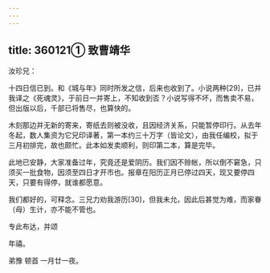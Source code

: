 ```yaml
---
---
---
```

title: 360121① 致曹靖华
---




汝珍兄：

十四日信已到。和《城与年》同时所发之信，后来也收到了。小说两种[29]，已并我译之《死魂灵》，于前日一并寄上，不知收到否？小说写得不坏，而售卖不易，但出版以后，千部已将售尽，也算快的。

木刻那边并无新的寄来，寄纸去则被没收，且因经济关系，只能暂停印行。从去年冬起，数人集资为它兄印译著，第一本约三十万字（皆论文），由我任编校，拟于三月初排完，故也颇忙。此本如发卖顺利，则印第二本，算是完毕。

此地已安静，大家准备过年，究竟还是爱阴历。我们因不赊帐，所以倒不窘急，只须买一批食物，因须至四日才开市也。报章在阳历正月已停过四天，现又要停四天，只要有得停，就谁都愿意。

我们都好的，可释念。三兄力劝我游历[30]，但我未允，因此后甚觉为难，而家眷（母）生计，亦不能不管也。

专此布达，并颂

年禧。

弟豫 顿首 一月廿一夜。